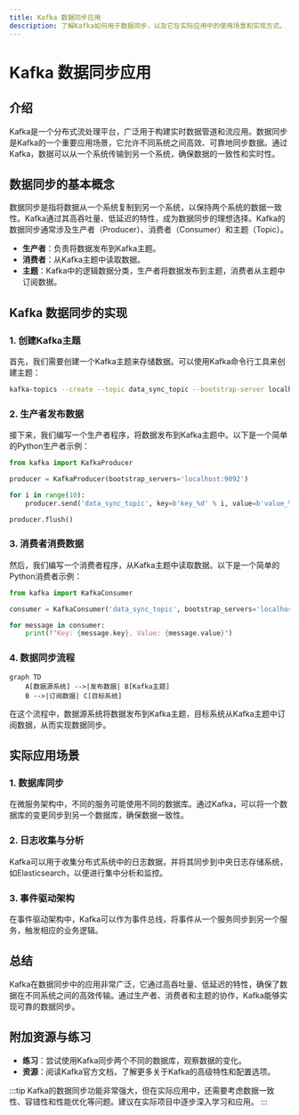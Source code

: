 ```yaml
---
title: Kafka 数据同步应用
description: 了解Kafka如何用于数据同步，以及它在实际应用中的使用场景和实现方式。
---
```


# Kafka 数据同步应用

## 介绍

Kafka是一个分布式流处理平台，广泛用于构建实时数据管道和流应用。数据同步是Kafka的一个重要应用场景，它允许不同系统之间高效、可靠地同步数据。通过Kafka，数据可以从一个系统传输到另一个系统，确保数据的一致性和实时性。

## 数据同步的基本概念

数据同步是指将数据从一个系统复制到另一个系统，以保持两个系统的数据一致性。Kafka通过其高吞吐量、低延迟的特性，成为数据同步的理想选择。Kafka的数据同步通常涉及生产者（Producer）、消费者（Consumer）和主题（Topic）。

- **生产者**：负责将数据发布到Kafka主题。
- **消费者**：从Kafka主题中读取数据。
- **主题**：Kafka中的逻辑数据分类，生产者将数据发布到主题，消费者从主题中订阅数据。

## Kafka 数据同步的实现

### 1. 创建Kafka主题

首先，我们需要创建一个Kafka主题来存储数据。可以使用Kafka命令行工具来创建主题：

```bash
kafka-topics --create --topic data_sync_topic --bootstrap-server localhost:9092 --partitions 3 --replication-factor 1
```

### 2. 生产者发布数据

接下来，我们编写一个生产者程序，将数据发布到Kafka主题中。以下是一个简单的Python生产者示例：

```python
from kafka import KafkaProducer

producer = KafkaProducer(bootstrap_servers='localhost:9092')

for i in range(10):
    producer.send('data_sync_topic', key=b'key_%d' % i, value=b'value_%d' % i)

producer.flush()
```

### 3. 消费者消费数据

然后，我们编写一个消费者程序，从Kafka主题中读取数据。以下是一个简单的Python消费者示例：

```python
from kafka import KafkaConsumer

consumer = KafkaConsumer('data_sync_topic', bootstrap_servers='localhost:9092')

for message in consumer:
    print(f"Key: {message.key}, Value: {message.value}")
```

### 4. 数据同步流程

```mermaid
graph TD
    A[数据源系统] -->|发布数据| B[Kafka主题]
    B -->|订阅数据| C[目标系统]
```

在这个流程中，数据源系统将数据发布到Kafka主题，目标系统从Kafka主题中订阅数据，从而实现数据同步。

## 实际应用场景

### 1. 数据库同步

在微服务架构中，不同的服务可能使用不同的数据库。通过Kafka，可以将一个数据库的变更同步到另一个数据库，确保数据一致性。

### 2. 日志收集与分析

Kafka可以用于收集分布式系统中的日志数据，并将其同步到中央日志存储系统，如Elasticsearch，以便进行集中分析和监控。

### 3. 事件驱动架构

在事件驱动架构中，Kafka可以作为事件总线，将事件从一个服务同步到另一个服务，触发相应的业务逻辑。

## 总结

Kafka在数据同步中的应用非常广泛，它通过高吞吐量、低延迟的特性，确保了数据在不同系统之间的高效传输。通过生产者、消费者和主题的协作，Kafka能够实现可靠的数据同步。

## 附加资源与练习

- **练习**：尝试使用Kafka同步两个不同的数据库，观察数据的变化。
- **资源**：阅读Kafka官方文档，了解更多关于Kafka的高级特性和配置选项。

:::tip
Kafka的数据同步功能非常强大，但在实际应用中，还需要考虑数据一致性、容错性和性能优化等问题。建议在实际项目中逐步深入学习和应用。
:::